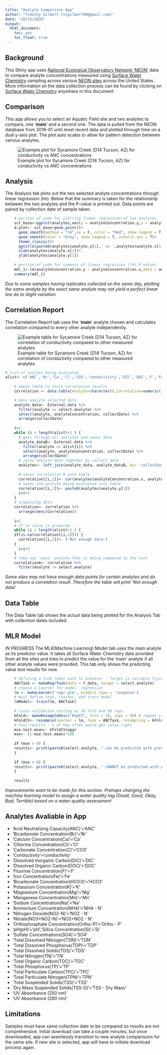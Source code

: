 ---
title: "Analyte Comparison App"
author: "Timothy Gilbert [tsgilbert90@gmail.com]"
date: "10/15/2020"
output: 
  html_document: 
    toc: yes
    toc_float: true
---

## Background

This Shiny app uses [National Ecological Observatory Network 'NEON'](https://data.neonscience.org/data-products/explore) data to compare analyte concentrations measured using [Surface Water Chemistry](https://data.neonscience.org/data-products/DP1.20093.001#about) sampling across various [NEON sites](https://www.neonscience.org/field-sites/field-sites-map) across the United States. More information on the data collection process can be found by clicking on [Surface Water Chemistry](https://data.neonscience.org/data-products/DP1.20093.001#about) anywhere in this document <!-- Two spaces apart -->


## Comparison

This app allows you to select an Aquatic Field site and two analytes to compare, one '**main**' and a second one. The data is pulled from the NEON database from 2016-01 until most recent data and plotted through time on a dual y-axis plot. The plot auto scales to allow for pattern detection between various analytes.

![Example plot for Sycamore Creek (D14 Tucson, AZ) for conductivity vs ANC concentrations](ExPlot.jpg)


## Analysis

The Analysis tab plots out the two selected analyte concentrations through linear regression (lm). Below that the summary is taken for the relationship between the two analytes and the P-value is printed out. Data points are paired by collection date of sample taken.

```{r, eval=FALSE}
    # portion of code for plotting linear regression of two analytes
    sct_base<-ggplot(analytes,aes(y = analyteConcentration.y,x = analyteConcentration.x))
    d.plot<- sct_base+geom_point()+
      geom_smooth(method = "lm",se = F, color = "Red", show.legend = T, formula = 'y ~ x', na.rm = F)+
      geom_smooth(color = "Grey", show.legend = T, inherit.aes = T)+
      theme_classic()+
      ggtitle(paste0(analytes$analyte.y[1],' vs ',analytes$analyte.x[1]))+
      xlab(analytes$analyte.x[1])+
      ylab(analytes$analyte.y[1])
    
    # portion of code for summary of linear regression (for P-value)
    mdl_1<-lm(analyteConcentration.y ~ analyteConcentration.x,data = analytes)
    summary(mdl_1)
```

_Due to some samples having replicates collected on the same day, plotting the same analyte by the exact same analyte may not yield a perfect linear line do to slight variation_

## Correlation Report

The Correlation Report tab uses the '**main**' analyte chosen and calculates correlation compared to every other analyte independently.

![Example table for Sycamore Creek (D14 Tucson, AZ) for correlation of conductivity compared to other measured analytes](ExCor.jpg)

```{r, eval=FALSE}
# list of analyes being evaluated
alist<- c('ANC','Br','Ca','Cl','CO3','conductivity','DIC','DOC','F','Fe','HCO3','K','Mg','Mn','Na','NH4 - N','NO2 - N','NO3+NO2 - N','Ortho - P','pH','Si','SO4','TDN','TDP','TDS','TN','TOC','TP','TPC','TPN','TSS','TSS - Dry Mass','UV Absorbance (250 nm)','UV Absorbance (280 nm)')
    
    # empty table to store correlation results
    correlation <- data.table(Analyte=character(),Correlation=numeric())

    # main analyte selected data
    analyte_data<- External.data %>%
      filter(analyte == select.analyte) %>%
      select(analyte, analyteConcentration, collectDate) %>%
      arrange(collectDate)
    
    i=1
    while (i < length(alist)+1 ) {
      # goes through all analytes and saves data
      analyte_dataB<- External.data %>%
        filter(analyte == alist[i]) %>%
        select(analyte, analyteConcentration, collectDate) %>% 
        arrange(collectDate)
      # joins analyte data together by collect date
      analytes<- left_join(analyte_data, analyte_dataB, by= 'collectDate')
      
      # saves correlation # into table
      correlation[[i,2]]<- cor(analytes$analyteConcentration.x, analytes$analyteConcentration.y)
      # saves 2nd analyte being evaluated into table
      correlation[[i,1]]<- paste0(analytes$analyte.y[1])
      i=i+1
    }
    # organizing data
    correlation<- correlation %>%
      arrange(desc(Correlation))
    
    i=1
    # if no value is produced...
    while (i < length(alist)+1 ) {
    if(is.na(correlation[[i,2]])) {
      correlation[[i,2]]<- ('Not enough data')
    }
      i=i+1
    }
    # take out 'main' analyte that is being compared to the rest
    correlationA<- correlation %>%
      filter(Analyte != select.analyte)
```

_Some sites may not have enough data points for certain analytes and do not produce a correlation result. Therefore the table will print 'Not enough data'_


## Data Table

The Data Table tab shows the actual data being plotted for the Analysis Tab with collection dates included.


## MLR Model

_IN PROGRESS_
<!--- three spaces --->
The MLR(Machine Learning) Model tab uses the main analyte as its predictor value. It takes all Surface Water Chemistry data provided from all the sites and tries to predict the value for the 'main' analyte if all other analyte values were provided. This tab only shows the predicting value test results for now.

```{r, eval=FALSE}
    # defining a task (what want to achieve) - Target is variable trying to predict
    ANCTask <- makeRegrTask(data = f_data, target = select.analyte)
    # choose a Learner for model- regression
    lm <- makeLearner('regr.glm', predict.type = 'response')
    # must define task, learner, and train model
    lmModel<- train(lm, ANCTask)
    
    # cross validation testing w/ 10 fold and 50 reps
    kFold<- makeResampleDesc("RepCV", fold = 10, reps = 40) # repeat cross validation ('Re
    kFoldCV<- resample(learner = lm, task = ANCTask, resampling = kFold)
    # test results - % of how often would get value right
    mse.test.mean<- kFoldCV$aggr
    mse<- (1-mse.test.mean)*100
    
    if (mse > 0) {
    results<- print(paste0(select.analyte, " can be predicted with present analyte data present within ~", round(mse, 2), "% of the time (data from all sites)"))
    }
    
    if (mse < 0) {
    results<- print(paste0(select.analyte, " CANNOT be predicted with present analyte data: ~", round(mse, 2), "% value returned"))
    }
    
    results
```

_Improvements want to be made for this section. Prehaps changing the machine learning model to assign a water quality tag (Great, Good, Okay, Bad, Terrible) based on a water quality assessment_


## Analytes Avaliable in App

+ 'Acid Neutralizing Capacity(ANC)'='ANC'
+ 'Bicarbonate Concentration(Br)'='Br'
+ 'Calcium Concentration(Ca)'='Ca'
+ 'Chlorine Concentration(Cl)'='Cl'
+ 'Carbonate Concentration(C)'='CO3'
+ 'Conductivity'='conductivity'
+ 'Dissolved Inorganic Carbon(DIC)'='DIC'
+ 'Dissolved Organic Carbon(DOC)'='DOC'
+ 'Fluorine Concentration(F)'='F'
+ 'Iron Concentration(Fe)'='Fe'
+ 'Bicarbonate Concentration(HCO3)'='HCO3'
+ 'Potassium Concentration(K)'='K'
+ 'Magnesium Concentration(Mg)'='Mg'
+ 'Manganese Concentration(Mn)'='Mn'
+ 'Sodium Concentration(Na)'='Na'
+ 'Ammonium Concentration(NH4)'='NH4 - N'
+ 'Nitrogen Dioxide(NO2-N)'='NO2 - N'
+ 'Nitrate(NO3+NO2-N)'='NO3+NO2 - N'
+ 'Orthophosphate Concentration(Ortho-P)'='Ortho - P'
+ 'pH(pH)'='pH','Silica Concentration(Si)'='Si'
+ 'Sulfate Concentrations(SO4)'='SO4'
+ 'Total Dissolved Nitrogen(TDN)'='TDN'
+ 'Total Dissolved Phosphorus(TDP)'='TDP'
+ 'Total Dissolved Solids(TDS)'='TDS'
+ 'Total Nitrogen(TN)'='TN'
+ 'Total Organic Carbon(TOC)'='TOC'
+ 'Total Phosphorus(TP)'='TP'
+ 'Total Particulate Carbon(TPC)'='TPC'
+ 'Total Particulate Nitrogen(TPN)'='TPN'
+ 'Total Suspended Solids(TSS)'='TSS'
+ 'Dry Mass Suspended Solids(TSS-D)'='TSS - Dry Mass'
+ 'UV Absorbance (250 nm)'
+ 'UV Absorbance (280 nm)'


## Limitations

Samples must have same collection date to be compared so results are not comprehensive. Initial download can take a couple minutes, but once downloaded, app can seamlessly transition to new analyte comparisons for the same site. If new site is selected, app will have to initiate download process again.
